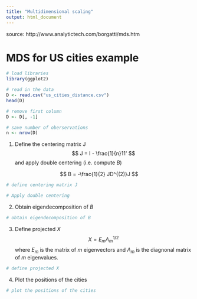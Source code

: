 ```yaml
---
title: "Multidimensional scaling"
output: html_document
---
```

source: http://www.analytictech.com/borgatti/mds.htm

# MDS for US cities example

```r
# load libraries 
library(ggplot2)

# read in the data
D <- read.csv("us_cities_distance.csv")
head(D)

# remove first column
D <- D[, -1]

# save number of oberservations
n <- nrow(D)
```

1. Define the centering matrix J 
$$
J = I  - \frac{1}{n}11'
$$
and apply double centering (i.e. compute $B$)

$$
B = -\frac{1}{2} JD^{(2)}J
$$

```r
# define centering matrix J

# Apply double centering

```

2. Obtain eigendecomposition of $B$
```r
# obtain eigendecomposition of B

```

3. Define projected $X$ 
$$
X = E_m\Lambda_m^{1/2}
$$
where $E_m$ is the matrix of $m$ eigenvectors and $\Lambda_m$ is the diagnonal matrix of $m$ eigenvalues.
```r
# define projected X

```

4. Plot the positions of the cities 
```r
# plot the positions of the cities

```



